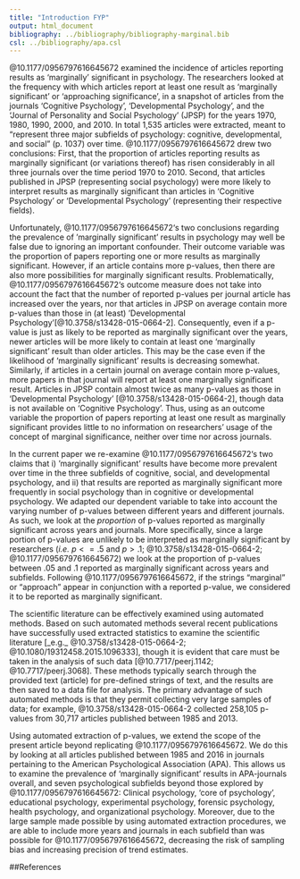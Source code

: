 ```yaml
---
title: "Introduction FYP"
output: html_document
bibliography: ../bibliography/bibliography-marginal.bib
csl: ../bibliography/apa.csl
---
```


@10.1177/0956797616645672 examined the incidence of articles reporting results as 'marginally' significant in psychology. The researchers looked at the frequency with which articles report at least one result as 'marginally significant' or 'approaching significance', in a snapshot of articles from the journals 'Cognitive Psychology', 'Developmental Psychology', and the 'Journal of Personality and Social Psychology' (JPSP) for the years 1970, 1980, 1990, 2000, and 2010. In total 1,535 articles were extracted, meant to "represent three major subfields of psychology: cognitive, developmental, and social" (p. 1037) over time. @10.1177/0956797616645672 drew two conclusions: First, that the proportion of articles reporting results as marginally significant (or variations thereof) has risen considerably in all three journals over the time period 1970 to 2010. Second, that articles published in JPSP (representing social psychology) were more likely to interpret results as marginally significant than articles in 'Cognitive Psychology' or 'Developmental Psychology' (representing their respective fields). 

Unfortunately, @10.1177/0956797616645672's two conclusions regarding the prevalence of 'marginally significant' results in psychology may well be false due to ignoring an important confounder. Their outcome variable was the proportion of papers reporting one or more results as marginally significant. However, if an article contains more p-values, then there are also more possibilities for marginally significant results. Problematically, @10.1177/0956797616645672's outcome measure does not take into account the fact that the number of reported p-values per journal article has increased over the years, nor that articles in JPSP on average contain more p-values than those in (at least) 'Developmental Psychology'[@10.3758/s13428-015-0664-2]. Consequently, even if a p-value is just as likely to be reported as marginally significant over the years, newer articles will be more likely to contain at least one 'marginally significant' result than older articles. This may be the case even if the likelihood of 'marginally significant' results is decreasing somewhat. Similarly, if articles in a certain journal on average contain more p-values, more papers in that journal will report at least one marginally significant result. Articles in JPSP contain almost twice as many p-values as those in 'Developmental Psychology' [@10.3758/s13428-015-0664-2], though data is not available on 'Cognitive Psychology'. Thus, using as an outcome variable the proportion of papers reporting at least one result as marginally significant provides little to no information on researchers' usage of the concept of marginal significance, neither over time nor across journals.

In the current paper we re-examine @10.1177/0956797616645672's two claims that i) 'marginally significant' results have become more prevalent over time in the three subfields of cognitive, social, and developmental psychology, and ii) that results are reported as marginally significant more frequently in social psychology than in cognitive or developmental psychology. We adapted our dependent variable to take into account the varying number of p-values between different years and different journals. As such, we look at the _proportion_ of p-values reported as marginally significant across years and journals. More specifically, since a large portion of p-values are unlikely to be interpreted as marginally significant by researchers (_i.e._ $p <= .5$ and $p > .1$; @10.3758/s13428-015-0664-2; @10.1177/0956797616645672) we look at the proportion of p-values between .05 and .1 reported as marginally significant across years and subfields. Following @10.1177/0956797616645672, if the strings "marginal" or "approach" appear in conjunction with a reported p-value, we considered it to be reported as marginally significant.

The scientific literature can be effectively examined using automated methods. Based on such automated methods several recent publications have successfully used extracted statistics to examine the scientific literature [_e.g._ @10.3758/s13428-015-0664-2; @10.1080/19312458.2015.1096333], though it is evident that care must be taken in the analysis of such data [@10.7717/peerj.1142; @10.7717/peerj.3068]. These methods typically search through the provided text (article) for pre-defined strings of text, and the results are then saved to a data file for analysis. The primary advantage of such automated methods is that they permit collecting very large samples of data; for example, @10.3758/s13428-015-0664-2 collected 258,105 p-values from 30,717 articles published between 1985 and 2013. 

Using automated extraction of p-values, we extend the scope of the present article beyond replicating @10.1177/0956797616645672. We do this by looking at all articles published between 1985 and 2016 in journals pertaining to the American Psychological Association (APA). This allows us to examine the prevalence of 'marginally significant' results in APA-journals overall, and seven psychological subfields beyond those explored by @10.1177/0956797616645672: Clinical psychology, 'core of psychology', educational psychology, experimental psychology, forensic psychology, health psychology, and organizational psychology. Moreover, due to the large sample made possible by using automated extraction procedures, we are able to include more years and journals in each subfield than was possible for @10.1177/0956797616645672, decreasing the risk of sampling bias and increasing precision of trend estimates.


##References


